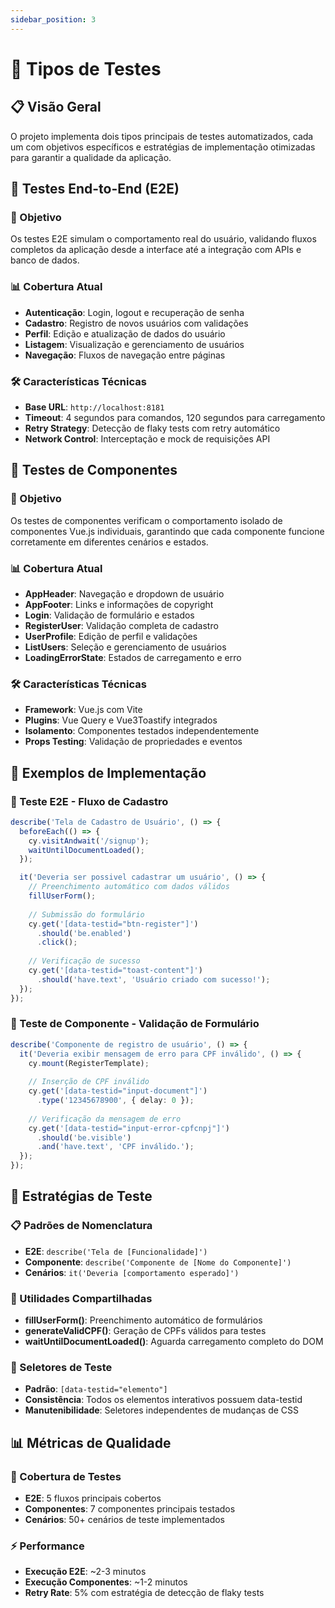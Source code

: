 ```yaml
---
sidebar_position: 3
---
```


# 🧪 Tipos de Testes

## 📋 Visão Geral

O projeto implementa dois tipos principais de testes automatizados, cada um com objetivos específicos e estratégias de implementação otimizadas para garantir a qualidade da aplicação.

## 🔄 Testes End-to-End (E2E)

### 🎯 Objetivo
Os testes E2E simulam o comportamento real do usuário, validando fluxos completos da aplicação desde a interface até a integração com APIs e banco de dados.

### 📊 Cobertura Atual
- **Autenticação**: Login, logout e recuperação de senha
- **Cadastro**: Registro de novos usuários com validações
- **Perfil**: Edição e atualização de dados do usuário
- **Listagem**: Visualização e gerenciamento de usuários
- **Navegação**: Fluxos de navegação entre páginas

### 🛠️ Características Técnicas
- **Base URL**: `http://localhost:8181`
- **Timeout**: 4 segundos para comandos, 120 segundos para carregamento
- **Retry Strategy**: Detecção de flaky tests com retry automático
- **Network Control**: Interceptação e mock de requisições API

## 🧩 Testes de Componentes

### 🎯 Objetivo
Os testes de componentes verificam o comportamento isolado de componentes Vue.js individuais, garantindo que cada componente funcione corretamente em diferentes cenários e estados.

### 📊 Cobertura Atual
- **AppHeader**: Navegação e dropdown de usuário
- **AppFooter**: Links e informações de copyright
- **Login**: Validação de formulário e estados
- **RegisterUser**: Validação completa de cadastro
- **UserProfile**: Edição de perfil e validações
- **ListUsers**: Seleção e gerenciamento de usuários
- **LoadingErrorState**: Estados de carregamento e erro

### 🛠️ Características Técnicas
- **Framework**: Vue.js com Vite
- **Plugins**: Vue Query e Vue3Toastify integrados
- **Isolamento**: Componentes testados independentemente
- **Props Testing**: Validação de propriedades e eventos

## 📝 Exemplos de Implementação

### 🔄 Teste E2E - Fluxo de Cadastro

```typescript
describe('Tela de Cadastro de Usuário', () => {
  beforeEach(() => {
    cy.visitAndwait('/signup');
    waitUntilDocumentLoaded();
  });

  it('Deveria ser possivel cadastrar um usuário', () => {
    // Preenchimento automático com dados válidos
    fillUserForm();
    
    // Submissão do formulário
    cy.get('[data-testid="btn-register"]')
      .should('be.enabled')
      .click();
    
    // Verificação de sucesso
    cy.get('[data-testid="toast-content"]')
      .should('have.text', 'Usuário criado com sucesso!');
  });
});
```

### 🧩 Teste de Componente - Validação de Formulário

```typescript
describe('Componente de registro de usuário', () => {
  it('Deveria exibir mensagem de erro para CPF inválido', () => {
    cy.mount(RegisterTemplate);
    
    // Inserção de CPF inválido
    cy.get('[data-testid="input-document"]')
      .type('12345678900', { delay: 0 });
    
    // Verificação da mensagem de erro
    cy.get('[data-testid="input-error-cpfcnpj"]')
      .should('be.visible')
      .and('have.text', 'CPF inválido.');
  });
});
```

## 🎯 Estratégias de Teste

### 📋 Padrões de Nomenclatura
- **E2E**: `describe('Tela de [Funcionalidade]')`
- **Componente**: `describe('Componente de [Nome do Componente]')`
- **Cenários**: `it('Deveria [comportamento esperado]')`

### 🔧 Utilidades Compartilhadas
- **fillUserForm()**: Preenchimento automático de formulários
- **generateValidCPF()**: Geração de CPFs válidos para testes
- **waitUntilDocumentLoaded()**: Aguarda carregamento completo do DOM

### 🎨 Seletores de Teste
- **Padrão**: `[data-testid="elemento"]`
- **Consistência**: Todos os elementos interativos possuem data-testid
- **Manutenibilidade**: Seletores independentes de mudanças de CSS

## 📊 Métricas de Qualidade

### 🎯 Cobertura de Testes
- **E2E**: 5 fluxos principais cobertos
- **Componentes**: 7 componentes principais testados
- **Cenários**: 50+ cenários de teste implementados

### ⚡ Performance
- **Execução E2E**: ~2-3 minutos
- **Execução Componentes**: ~1-2 minutos
- **Retry Rate**: 5% com estratégia de detecção de flaky tests